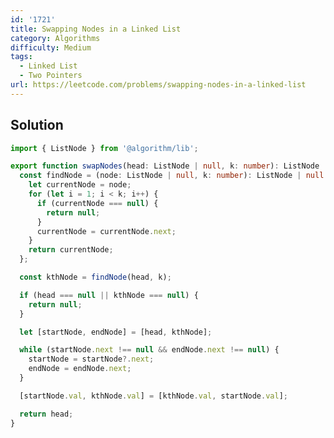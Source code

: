 ```yaml
---
id: '1721'
title: Swapping Nodes in a Linked List
category: Algorithms
difficulty: Medium
tags:
  - Linked List
  - Two Pointers
url: https://leetcode.com/problems/swapping-nodes-in-a-linked-list
---
```


## Solution

```typescript showLineNumbers
import { ListNode } from '@algorithm/lib';

export function swapNodes(head: ListNode | null, k: number): ListNode | null {
  const findNode = (node: ListNode | null, k: number): ListNode | null => {
    let currentNode = node;
    for (let i = 1; i < k; i++) {
      if (currentNode === null) {
        return null;
      }
      currentNode = currentNode.next;
    }
    return currentNode;
  };

  const kthNode = findNode(head, k);

  if (head === null || kthNode === null) {
    return null;
  }

  let [startNode, endNode] = [head, kthNode];

  while (startNode.next !== null && endNode.next !== null) {
    startNode = startNode?.next;
    endNode = endNode.next;
  }

  [startNode.val, kthNode.val] = [kthNode.val, startNode.val];

  return head;
}
```
